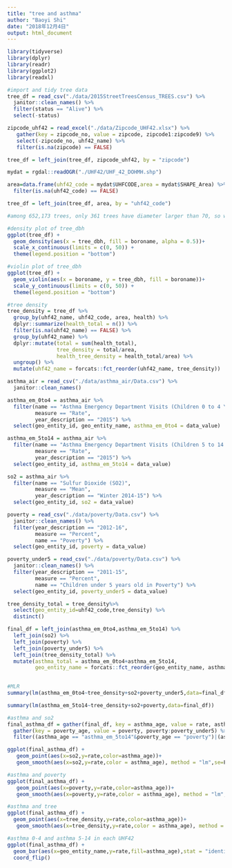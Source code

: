 ```yaml
---
title: "tree and asthma"
author: "Baoyi Shi"
date: "2018年12月4日"
output: html_document
---
```


```r
library(tidyverse)
library(dplyr)
library(readr)
library(ggplot2)
library(readxl)
```

```r
#import and tidy tree data
tree_df = read_csv("./data/2015StreetTreesCensus_TREES.csv") %>%
  janitor::clean_names() %>%
  filter(status == "Alive") %>%
  select(-status)

zipcode_uhf42 = read_excel("./data/Zipcode_UHF42.xlsx") %>%
   gather(key = zipcode_no, value = zipcode, zipcode1:zipcode9) %>%
   select(-zipcode_no, uhf42_name) %>%
   filter(is.na(zipcode) == FALSE)

tree_df = left_join(tree_df, zipcode_uhf42, by = "zipcode") 

mydat = rgdal::readOGR("./UHF42/UHF_42_DOHMH.shp")

area=data.frame(uhf42_code = mydat$UHFCODE,area = mydat$SHAPE_Area) %>%
  filter(is.na(uhf42_code) == FALSE)

tree_df = left_join(tree_df, area, by = "uhf42_code")
```

```r
#among 652,173 trees, only 361 trees have diameter larger than 70, so we make plots without them.

#density plot of tree_dbh
ggplot(tree_df) +
  geom_density(aes(x = tree_dbh, fill = boroname, alpha = 0.5))+ 
  scale_x_continuous(limits = c(0, 50)) +
  theme(legend.position = "bottom")

#violin plot of tree_dbh
ggplot(tree_df) +
  geom_violin(aes(x = boroname, y = tree_dbh, fill = boroname))+ 
  scale_y_continuous(limits = c(0, 50)) +
  theme(legend.position = "bottom")
```

```r
#tree density
tree_density = tree_df %>%
  group_by(uhf42_name, uhf42_code, area, health) %>%
  dplyr::summarize(health_total = n()) %>%
  filter(is.na(uhf42_name) == FALSE) %>%
  group_by(uhf42_name) %>%
  dplyr::mutate(total = sum(health_total),
                tree_density = total/area,
                health_tree_density = health_total/area) %>%
  ungroup() %>%
  mutate(uhf42_name = forcats::fct_reorder(uhf42_name, tree_density))
```

```r
asthma_air = read_csv("./data/asthma_air/Data.csv") %>%
  janitor::clean_names()

asthma_em_0to4 = asthma_air %>%
  filter(name == "Asthma Emergency Department Visits (Children 0 to 4 Yrs Old)",
         measure == "Rate",
         year_description == "2015") %>%
  select(geo_entity_id, geo_entity_name, asthma_em_0to4 = data_value)

asthma_em_5to14 = asthma_air %>%
  filter(name == "Asthma Emergency Department Visits (Children 5 to 14 Yrs Old)",
         measure == "Rate",
         year_description == "2015") %>%
  select(geo_entity_id, asthma_em_5to14 = data_value) 

so2 = asthma_air %>%
  filter(name == "Sulfur Dioxide (SO2)",
         measure == "Mean",
         year_description == "Winter 2014-15") %>%
  select(geo_entity_id, so2 = data_value)

poverty = read_csv("./data/poverty/Data.csv") %>%
  janitor::clean_names() %>%
  filter(year_description == "2012-16",
         measure == "Percent",
         name == "Poverty") %>%
  select(geo_entity_id, poverty = data_value) 

poverty_under5 = read_csv("./data/poverty/Data.csv") %>%
  janitor::clean_names() %>%
  filter(year_description == "2011-15",
         measure == "Percent",
         name == "Children under 5 years old in Poverty") %>%
  select(geo_entity_id, poverty_under5 = data_value) 

tree_density_total = tree_density%>%
  select(geo_entity_id=uhf42_code,tree_density) %>%
  distinct()

final_df = left_join(asthma_em_0to4,asthma_em_5to14) %>%
  left_join(so2) %>%
  left_join(poverty) %>%
  left_join(poverty_under5) %>%
  left_join(tree_density_total) %>%
  mutate(asthma_total = asthma_em_0to4+asthma_em_5to14,
         geo_entity_name = forcats::fct_reorder(geo_entity_name, asthma_total)) 
  

#MLR
summary(lm(asthma_em_0to4~tree_density+so2+poverty_under5,data=final_df))

summary(lm(asthma_em_5to14~tree_density+so2+poverty,data=final_df))
```

```r
#asthma and so2
final_asthma_df = gather(final_df, key = asthma_age, value = rate, asthma_em_0to4:asthma_em_5to14) %>%
  gather(key = poverty_age, value = poverty, poverty:poverty_under5) %>%
  filter((asthma_age == "asthma_em_5to14"&poverty_age == "poverty")|(asthma_age == "asthma_em_0to4"& poverty_age == "poverty_under5"))

ggplot(final_asthma_df) +
   geom_point(aes(x=so2,y=rate,color=asthma_age))+
   geom_smooth(aes(x=so2,y=rate,color = asthma_age), method = "lm",se=F)

#asthma and poverty
ggplot(final_asthma_df) +
   geom_point(aes(x=poverty,y=rate,color=asthma_age))+
   geom_smooth(aes(x=poverty,y=rate,color = asthma_age), method = "lm",se=F)

#asthma and tree
ggplot(final_asthma_df) +
  geom_point(aes(x=tree_density,y=rate,color=asthma_age))+
   geom_smooth(aes(x=tree_density,y=rate,color = asthma_age), method = "lm",se=F)

#asthma 0-4 and asthma 5-14 in each UHF42
ggplot(final_asthma_df) +
  geom_bar(aes(x=geo_entity_name,y=rate,fill=asthma_age),stat = "identity",position = "dodge") +
  coord_flip()
```



